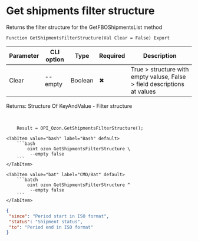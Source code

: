 ﻿---
sidebar_position: 8
description: Get shipments filter structure and other functions to work with Ozon in the Open Integration Package, a free open-source integration library for 1C:Enterprise 8, OneScript and CLI
keywords: [1C, 1С, 1С:Enterprise, 1С:Enterprise 8.3, API, Integration, Services, Exchange, OneScript, CLI, Ozon]
---


# Get shipments filter structure
 Returns the filter structure for the GetFBOShipmentsList method



`Function GetShipmentsFilterStructure(Val Clear = False) Export`

  | Parameter | CLI option | Type | Required | Description |
  |-|-|-|-|-|
  | Clear | --empty | Boolean | &#x2716; | True > structure with empty valuse, False > field descriptions at values |

  
  Returns:  Structure Of KeyAndValue - Filter structure

<br/>




```bsl title="1C:Enterprise/OneScript code example"
    Result = OPI_Ozon.GetShipmentsFilterStructure();
```
 

 <Tabs>
  
    <TabItem value="bash" label="Bash" default>
        ```bash
            oint ozon GetShipmentsFilterStructure \
             --empty false
        ```
    </TabItem>
  
    <TabItem value="bat" label="CMD/Bat" default>
        ```batch
            oint ozon GetShipmentsFilterStructure ^
             --empty false
        ```
    </TabItem>
</Tabs>


```json title="Result"
{
 "since": "Period start in ISO format",
 "status": "Shipment status",
 "to": "Period end in ISO format"
}
```
